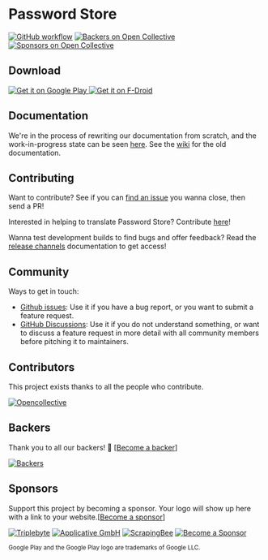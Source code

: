 # Password Store

[![GitHub workflow](https://github.com/android-password-store/Android-Password-Store/workflows/Deploy%20snapshot%20builds/badge.svg)](https://github.com/android-password-store/Android-Password-Store/actions)
[![Backers on Open Collective](https://opencollective.com/Android-Password-Store/backers/badge.svg)](#backers) [![Sponsors on Open Collective](https://opencollective.com/Android-Password-Store/sponsors/badge.svg)](#sponsors)

## Download

<a href="https://play.google.com/store/apps/details?id=dev.msfjarvis.aps">
  <img style={{height: "72px", width: "168px"}} src="https://play.google.com/intl/en_us/badges/static/images/badges/en_badge_web_generic.png" alt="Get it on Google Play"/>
</a>
<a href="https://f-droid.org/packages/dev.msfjarvis.aps">
  <img style={{height: "72px", width: "168px"}} src="https://fdroid.gitlab.io/artwork/badge/get-it-on.png" alt="Get it on F-Droid"/>
</a>

## Documentation

We're in the process of rewriting our documentation from scratch, and the work-in-progress state can be seen [here](https://android-password-store.github.io/docs). See the [wiki](https://github.com/android-password-store/Android-Password-Store/wiki/) for the old documentation.

## Contributing

Want to contribute? See if you can [find an issue](https://github.com/android-password-store/Android-Password-Store/issues?q=is%3Aissue+is%3Aopen+sort%3Aupdated-desc) you wanna close, then send a PR!

Interested in helping to translate Password Store? Contribute [here](https://crowdin.com/project/android-password-store)!

Wanna test development builds to find bugs and offer feedback? Read the [release channels](https://android-password-store.github.io/docs/users/release-channels) documentation to get access!

## Community

Ways to get in touch:

* [Github issues](https://github.com/android-password-store/Android-Password-Store/issues): Use it if you have a bug report, or you want to submit a feature request.
* [GitHub Discussions](https://github.com/android-password-store/Android-Password-Store/discussions): Use it if you do not understand something, or want to discuss a feature request in more detail with all community members before pitching it to maintainers.

## Contributors

This project exists thanks to all the people who contribute.

[![Opencollective](https://opencollective.com/Android-Password-Store/contributors.svg?width=890&button=false)](https://github.com/android-password-store/Android-Password-Store/graphs/contributors)

## Backers

Thank you to all our backers! 🙏 [[Become a backer](https://opencollective.com/Android-Password-Store#backer)]

[![Backers](https://opencollective.com/Android-Password-Store/backers.svg?width=890)](https://opencollective.com/Android-Password-Store#backers)

## Sponsors

Support this project by becoming a sponsor. Your logo will show up here with a link to your website.[[Become a sponsor](https://opencollective.com/Android-Password-Store#sponsor)]

[![Triplebyte](https://opencollective.com/Android-Password-Store/sponsor/0/avatar.svg)](https://opencollective.com/Android-Password-Store/sponsor/0/website)
[![Applicative GmbH](https://opencollective.com/Android-Password-Store/sponsor/1/avatar.svg)](https://opencollective.com/Android-Password-Store/sponsor/1/website)
[![ScrapingBee](https://opencollective.com/Android-Password-Store/sponsor/2/avatar.svg)](https://opencollective.com/Android-Password-Store/sponsor/2/website)
[![Become a Sponsor](https://opencollective.com/Android-Password-Store/sponsor/3/avatar.svg)](https://opencollective.com/Android-Password-Store/sponsor/3/website)

<sub>Google Play and the Google Play logo are trademarks of Google LLC.</sub>